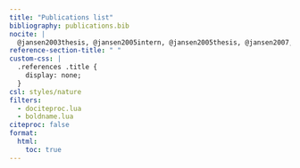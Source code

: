 ---
title: "Publications list"
bibliography: publications.bib
nocite: |
  @jansen2003thesis, @jansen2005intern, @jansen2005thesis, @jansen2007, @jansen2012, @jansen2013, @jansen2013thesis, @manser2014, @townsend2017, @akinyi2019, @habig2019, @levy2020, @grieneisen2020, @grieneisen2021, @bjork2022, @gordon2023, @paietta2023, @roche2023, @weibel2024, @zembsch2005
reference-section-title: " "  
custom-css: |
  .references .title {
    display: none;
  }
csl: styles/nature
filters:
  - dociteproc.lua
  - boldname.lua
citeproc: false
format:
  html:
    toc: true
---
<!-- filters: [bold-author.lua] -->


<!-- As point make bold author name. This would be so cool -->
<!-- At some point be inspired by https://github.com/jhelvy/jhelvy_quarto/blob/main/research.qmd -->
